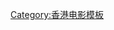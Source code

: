 {{Navbox
| name = 竊聽風雲系列
| title = [[竊聽風雲系列|竊聽風雲]]
| state = {{{state|autocollapse}}}
| bodyclass = hlist

| group1 = 
| list1 =
* 《[[竊聽風雲]]》（2009）
* 《[[竊聽風雲2]]》（2011）
* 《[[竊聽風雲3]]》（2014）
}}<noinclude>
{{collapsible option}}
[[Category:香港电影模板]]
</noinclude>